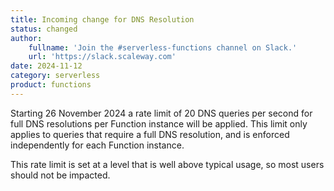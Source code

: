```yaml
---
title: Incoming change for DNS Resolution
status: changed
author:
    fullname: 'Join the #serverless-functions channel on Slack.'
    url: 'https://slack.scaleway.com'
date: 2024-11-12
category: serverless
product: functions
---
```


Starting 26 November 2024 a rate limit of 20 DNS queries per second for full DNS resolutions per Function instance will be applied. This limit only applies to queries that require a full DNS resolution, and is enforced independently for each Function instance.

This rate limit is set at a level that is well above typical usage, so most users should not be impacted.



